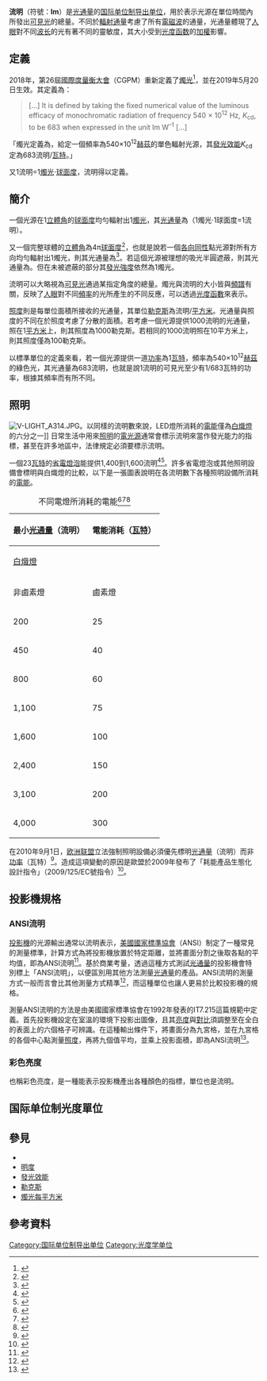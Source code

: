 {{noteTA
|G1 = Physics
|G2 = 单位
}}
{{Infobox unit
| name         = 流明
| image        = 
| caption      = 
| standard     = [[国际单位制导出单位|国际单位制导出单位]]
| quantity     = [[光通量|光通量]]
| symbol       = lm
| symbol2      = 
| namedafter   = 
| extralabel   = 
| extradata    = 
| units1       = [[国际单位制基本单位|国际单位制基本单位]]
| inunits1     = 1 [[燭光|燭光]]⋅[[球面度|球面度]]
}}
'''流明'''（符號：'''lm'''）是[[光通量|光通量]]的[[国际单位制导出单位|国际单位制导出单位]]，用於表示光源在單位時間內所發出[[光|可見光]]的總量。不同於[[辐射功率|輻射通量]]考慮了所有[[電磁波|電磁波]]的通量，光通量體現了[[人眼|人眼]]對不同[[波长|波长]]的光有著不同的靈敏度，其大小受到[[光度函数|光度函数]]的[[加權|加權]]影響。

== 定義 ==

2018年，第26屆[[國際度量衡大會|國際度量衡大會]]（CGPM）重新定義了[[燭光|燭光]]<ref>{{cite web |title=Convocation of the General Conference on Weights and Measures (26th meeting) |location=Versailles |date=2018-11-13 |publisher=Bureau International des Poids et Mesures |format=pdf |url=https://www.bipm.org/utils/en/pdf/CGPM/Convocation-2018.pdf#page=25 |access-date=2020-12-29 |archive-date=2019-09-19 |archive-url=https://web.archive.org/web/20190919050548/https://www.bipm.org/utils/en/pdf/CGPM/Convocation-2018.pdf#page=25 |dead-url=yes }}</ref>，並在2019年5月20日生效。其定義為：

<blockquote>[…] It is defined by taking the fixed numerical value of the luminous efficacy of monochromatic radiation of frequency 540 × 10<sup>12</sup> Hz, ''K''<sub>cd</sub>, to be 683 when expressed in the unit lm W<sup>–1</sup> […]</blockquote>

「燭光定義為，給定一個頻率為540×10<sup>12</sup>[[赫茲|赫茲]]的單色輻射光源，其[[發光效能|發光效能]]''K''<sub>cd</sub>定為683流明/[[瓦特|瓦特]]。」

又1流明=1[[燭光|燭光]]⋅[[球面度|球面度]]，流明得以定義。

==簡介==

一個光源在1[[立體角|立體角]]的[[球面度|球面度]]均勻輻射出1[[燭光|燭光]]，其[[光通量|光通量]]為（1燭光·1球面度=1流明）。

又一個完整球體的[[立體角|立體角]]為4π[[球面度|球面度]]<ref>{{cite web|url=http://www.algebra.com/algebra/homework/Bodies-in-space/Introduction-to-Solid-angles.lesson|title=Lesson introduction to solid angles|access-date=2010-10-04|archive-date=2021-04-18|archive-url=https://web.archive.org/web/20210418084311/https://www.algebra.com/algebra/homework/Bodies-in-space/Introduction-to-Solid-angles.lesson|dead-url=no}}</ref>，也就是說若一個[[各向同性|各向同性]]點光源對所有方向均勻輻射出1燭光，則其光通量為{{nowrap|1=1燭光×4π球面度=4π燭光⋅球面度≈12.57流明}}<ref>{{Cite web|url=http://www.theledlight.com/lumens.html|title=Lumens, Illuminance, Foot-candles and bright shiny beads…|first=Robert H|work=The LED Light|last=Bryant|access-date=2010-10-04|archive-date=2008-07-20|archive-url=https://web.archive.org/web/20080720101458/http://www.theledlight.com/lumens.html|dead-url=no}}</ref>。若這個光源被理想的吸光半圓遮蔽，則其光通量為{{nowrap|1=1燭光×2π球面度=2π流明}}。但在未被遮蔽的部分其[[發光強度|發光強度]]依然為1燭光。

流明可以大略視為[[可見光|可見光]]通過某指定角度的總量。燭光與流明的大小皆與[[頻譜|頻譜]]有關，反映了[[人眼|人眼]]對不同[[頻率|頻率]]的光所產生的不同反應，可以透過[[光度函數|光度函數]]來表示。

[[照度|照度]]則是每單位面積所接收的光通量，其單位[[勒克斯|勒克斯]]為流明/[[平方米|平方米]]。光通量與照度的不同在於照度考慮了分散的面積。若考慮一個光源提供1000流明的光通量，照在1[[平方米|平方米]]上，則其照度為1000勒克斯。若相同的1000流明照在10平方米上，則其照度僅為100勒克斯。

以標準單位的定義來看，若一個光源提供一道[[功率|功率]]為1[[瓦特|瓦特]]，頻率為540×10<sup>12</sup>[[赫茲|赫茲]]的綠色光，其光通量為683流明，也就是說1流明的可見光至少有1/683瓦特的功率，根據其頻率而有所不同。

==照明==
{{see also|LED燈|label 1=LED燈|白熾燈|label 2=白熾燈}}
[[File:V-LIGHT_A314.JPG|thumb]]。以同樣的流明數來說，LED燈所消耗的[[電能|電能]]僅為[[白熾燈|白熾燈]]的六分之一]]
日常生活中用來[[照明|照明]]的[[電光源|電光源]]通常會標示流明來當作發光能力的指標，甚至在許多地區中，法律規定必須要標示流明。

一個23[[瓦特|瓦特]]的[[一体式荧光灯|省電燈泡]]能提供1,400到1,600流明<ref>
{{Cite web
 |url=http://www.osram.dk/osram_dk/Forbrugere/Lystyper/Energispareprer/brochure_DK_DULUX.pdf
 |title=OSRAM Dulux Energisparepærer
 |work=Osram.dk
 |access-date=2013-05-25
 |archive-url=https://web.archive.org/web/20120301182202/http://www.osram.dk/osram_dk/Forbrugere/Lystyper/Energispareprer/brochure_DK_DULUX.pdf |archive-date=2012-03-01 
}}</ref><ref>
{{Cite web
 |title=Conventional CFLs 
 |url=http://www.energyfederation.org/consumer/default.php/cPath/25_44_784 
 |publisher=Energy Federation Incorporated 
 |access-date=2008-12-23 
 |archive-url=https://web.archive.org/web/20081014010312/http://www.energyfederation.org/consumer/default.php/cPath/25_44_784 
 |archive-date=2008-10-14 
}}</ref>。許多省電燈泡或其他照明設備會標明與白熾燈的比較，以下是一張圖表說明在各流明數下各種照明設備所消耗的[[電能|電能]]。
{| class="wikitable"
|+ 不同電燈所消耗的電能<ref name="estar">{{cite web |url=http://www.energystar.gov/index.cfm?c=cfls.pr_cfls_lumens |title=Learn About Light Output : ENERGY STAR |publisher=Energystar.gov |access-date=2012-07-15 |archive-date=2015-11-20 |archive-url=https://web.archive.org/web/20151120061220/http://www.energystar.gov/index.cfm?c=cfls.pr_cfls_lumens |dead-url=no }}</ref><ref>{{cite web |url=https://www.thelightbulb.co.uk/resources/led-light-bulb-buying-guide/ |title=LED Light Bulb Buying Guide |publisher=The Lightbulb Company |date=2016-08-11 |access-date=2017-11-16 |archive-date=2021-04-18 |archive-url=https://web.archive.org/web/20210418084339/https://www.thelightbulb.co.uk/resources/led-light-bulb-buying-guide/ |dead-url=no }}</ref><ref name="Westinghouse">{{cite web |title=Halogen lamps |url=http://www.westinghouselighting.com/light-bulbs/halogen-bulbs/ |website=www.westinghouse.com |publisher=Westinghouse |access-date=2020-03-10 |archive-date=2021-04-08 |archive-url=https://web.archive.org/web/20210408121919/https://www.westinghouselighting.com/light-bulbs/halogen-bulbs/ |dead-url=no }}</ref>
|-
! rowspan=3 | 最小[[光通量|光通量]]（流明）
! colspan=4 | 電能消耗（[[瓦特|瓦特]]）
|- style="text-align:center;"
! colspan=2 | [[白熾燈|白熾燈]]
! rowspan=2 | [[一体式荧光灯|省電燈泡]]
! rowspan=2 | [[LED燈|LED燈]]
|-
! 非鹵素燈
! 鹵素燈
|- style="text-align:center;"
| 200
| 25
|
| 3-5
| 3
|- style="text-align:center;"
| 450
| 40
| 29
| 9－11
| 5－8
|- style="text-align:center;"
| 800
| 60
|
| 13－15
| 8－12
|- style="text-align:center;"
| 1,100
| 75
| 53
| 18－20
| 10－16
|- style="text-align:center;"
| 1,600
| 100
| 72
| 24－28
| 14－17
|- style="text-align:center;"
| 2,400
| 150
|
| 30－52
| 24－30<ref>one example has been found, at URL:  https://www.amazon.com/PacLights-Ultra150-Performance-Equivalent-Replacement/dp/B00F9CM49Y {{Wayback|url=https://www.amazon.com/PacLights-Ultra150-Performance-Equivalent-Replacement/dp/B00F9CM49Y |date=20210418084347 }}</ref>
|- style="text-align:center;"
| 3,100
| 200
|
| 49－75
| 32<ref>Philips Luxeon CoB emitters, specifically LHC1-4090-1208 datasheet http://www.philipslumileds.com/uploads/419/DS115-pdf {{Wayback|url=http://www.philipslumileds.com/uploads/419/DS115-pdf |date=20150330210759 }}</ref>
|- style="text-align:center;"
| 4,000
| 300
|
| 75－100
|40.5<ref>Philips Luxeon CoB emitters, specifically LHC1-4090-1211 datasheet http://www.philipslumileds.com/uploads/419/DS115-pdf {{Wayback|url=http://www.philipslumileds.com/uploads/419/DS115-pdf |date=20150330210759 }}</ref>
|}

在2010年9月1日，[[欧洲联盟|欧洲联盟]]立法強制照明設備必須優先標明[[光通量|光通量]]（流明）而非[[功率|功率]]（瓦特）<ref>{{cite web |url=http://www.npl.co.uk/news/lighting-now-labelled-in-lumens |title=Lighting now labelled in lumens |access-date=2012-03-10 |publisher=National Physical Laboratory |location=England |archive-date=2018-09-20 |archive-url=https://web.archive.org/web/20180920122523/http://www.npl.co.uk/news/lighting-now-labelled-in-lumens |dead-url=no }}</ref>。造成這項變動的原因是歐盟於2009年發布了「耗能產品生態化設計指令」（2009/125/EC號指令）<ref>{{cite web |url=http://europa.eu/legislation_summaries/energy/energy_efficiency/en0018_en.htm |title=Ecodesign for energy-using appliances |access-date=2012-03-10 |work=Summaries of EU legislation |publisher=the EU institutions |date=2010-02-02 |archive-date=2015-04-06 |archive-url=https://web.archive.org/web/20150406163853/http://europa.eu/legislation_summaries/energy/energy_efficiency/en0018_en.htm |dead-url=no }}</ref>。

==投影機規格==

===ANSI流明===
[[投影機|投影機]]的光源輸出通常以流明表示，[[美國國家標準協會|美國國家標準協會]]（ANSI）制定了一種常見的測量標準，計算方式為將投影機放置於特定距離，並將畫面分割之後取各點的平均值，即為ANSI流明<ref>{{Cite encyclopedia|url=https://www.benq.com/en-us/knowledge-center/knowledge/the-different-units-of-brightness-for-projectors-lumens-lux-foot-lamberts-nits-and-ansi-lumens.html|title=The Different Units of Brightness for Projectors. Lumens, Lux, Foot-Lamberts, Nits, and ANSI Lumens|encyclopedia=BenQ|access-date=2020-04-03|archive-date=2021-04-18|archive-url=https://web.archive.org/web/20210418084410/https://www.benq.com/en-us/knowledge-center/knowledge/the-different-units-of-brightness-for-projectors-lumens-lux-foot-lamberts-nits-and-ansi-lumens.html|dead-url=no}}</ref>。基於商業考量，透過這種方式測試[[光通量|光通量]]的投影機會特別標上「ANSI流明」，以便區別用其他方法測量[[光通量|光通量]]的產品。ANSI流明的測量方式一般而言會比其他測量方式精準<ref>{{Cite web|url=http://www.cpilive.net/news_ver2_old/guides_2004/projector_guide_issue_04/office.htm |title=Projector Guide |work=CPILive.net |date=February 2004 |access-date=2006-12-20 |archive-url=https://web.archive.org/web/20060903122553/http://www.cpilive.net/news_ver2_old/guides_2004/projector_guide_issue_04/office.htm |archive-date=2006-09-03 }}</ref>，而這種單位也讓人更易於比較投影機的規格。

測量ANSI流明的方法是由美國國家標準協會在1992年發表的IT7.215這篇規範中定義。首先投影機設定在室溫{{convert|25|C}}的環境下投影出圖像，且其[[亮度|亮度]]與[[對比|對比]]須調整至在全白的表面上的六個格子可辨識。在這種輸出條件下，將畫面分為九宮格，並在九宮格的各個中心點測量[[照度|照度]]，再將九個值平均，並乘上投影面積，即為ANSI流明<ref>{{Cite web|url=http://www.hometheater1.com/tech/TB93-2.doc|title=ANSI method of light output measurement|year=1993|format=doc|archive-url=https://web.archive.org/web/20120226012721/http://www.hometheater1.com/tech/TB93-2.doc|archive-date=2012-02-26|access-date=2008-01-15}}</ref>。

===彩色亮度===
{{tsl|en|Color Light Output||彩色輸出}}也稱彩色亮度，是一種能表示投影機產出各種顏色的指標，單位也是流明。

==国际单位制光度單位==
{{国际单位制光单位}}

==參見==
{{portal|物理学|能源}}
*{{tsl|en|André Blondel||安德烈·布隆代爾}}
*[[明度|明度]]
*[[發光效能|發光效能]]
*[[勒克斯|勒克斯]]
*[[坎德拉每平方米|燭光每平方米]]

==參考資料 ==
{{Reflist|30em}}

{{国际单位制基本单位}}
[[Category:国际单位制导出单位|Category:国际单位制导出单位]]
[[Category:光度学单位|Category:光度学单位]]
